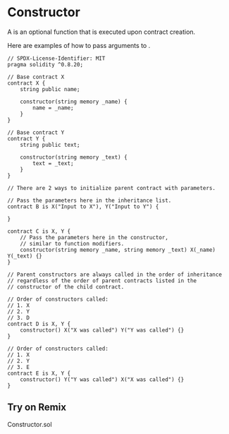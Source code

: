 
# Constructor

A <ColoredText text="constructor" color="#e74c3c"/> is an optional function that is executed upon contract creation.

Here are examples of how to pass arguments to <ColoredText text="constructors" color="#e74c3c"/>.

```solidity filename="Constructor.sol" {2} copy
// SPDX-License-Identifier: MIT
pragma solidity ^0.8.20;

// Base contract X
contract X {
    string public name;

    constructor(string memory _name) {
        name = _name;
    }
}

// Base contract Y
contract Y {
    string public text;

    constructor(string memory _text) {
        text = _text;
    }
}

// There are 2 ways to initialize parent contract with parameters.

// Pass the parameters here in the inheritance list.
contract B is X("Input to X"), Y("Input to Y") {

}

contract C is X, Y {
    // Pass the parameters here in the constructor,
    // similar to function modifiers.
    constructor(string memory _name, string memory _text) X(_name) Y(_text) {}
}

// Parent constructors are always called in the order of inheritance
// regardless of the order of parent contracts listed in the
// constructor of the child contract.

// Order of constructors called:
// 1. X
// 2. Y
// 3. D
contract D is X, Y {
    constructor() X("X was called") Y("Y was called") {}
}

// Order of constructors called:
// 1. X
// 2. Y
// 3. E
contract E is X, Y {
    constructor() Y("Y was called") X("X was called") {}
}
```

## Try on Remix
Constructor.sol